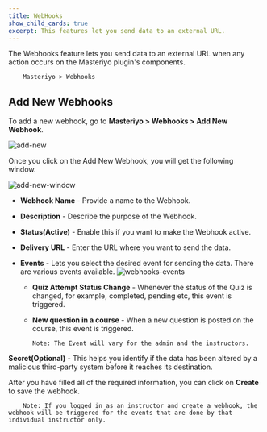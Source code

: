```yaml
---
title: WebHooks
show_child_cards: true
excerpt: This features let you send data to an external URL.
---
```


The Webhooks feature lets you send data to an external URL when any action occurs on the Masteriyo plugin's components.

        Masteriyo > Webhooks

## Add New Webhooks

To add a new webhook, go to **Masteriyo > Webhooks > Add New Webhook**.

![add-new](https://github.com/Masteriyo/masteriyo-docs/assets/75772539/7fecd15e-2de8-48ba-b287-fa1ae73ecfd9)

Once you click on the Add New Webhook, you will get the following window.

![add-new-window](https://github.com/Masteriyo/masteriyo-docs/assets/75772539/f3de83d9-4dd7-424a-87a2-a7b2bb9d9585)

- **Webhook Name** - Provide a name to the Webhook.
- **Description** - Describe the purpose of the Webhook.
- **Status(Active)** - Enable this if you want to make the Webhook active.
- **Delivery URL** - Enter the URL where you want to send the data.
- **Events** - Lets you select the desired event for sending the data. There are various events available.
  ![webhooks-events](https://github.com/Masteriyo/masteriyo-docs/assets/75772539/81aaa169-079d-49c5-ab08-08db35f3fd30)

  - **Quiz Attempt Status Change** - Whenever the status of the Quiz is changed, for example, completed, pending etc, this event is triggered.
  - **New question in a course** - When a new question is posted on the course, this event is triggered.

        Note: The Event will vary for the admin and the instructors.

**Secret(Optional)** - This helps you identify if the data has been altered by a malicious third-party system before it reaches its destination.

After you have filled all of the required information, you can click on **Create** to save the webhook.

        Note: If you logged in as an instructor and create a webhook, the webhook will be triggered for the events that are done by that individual instructor only.
